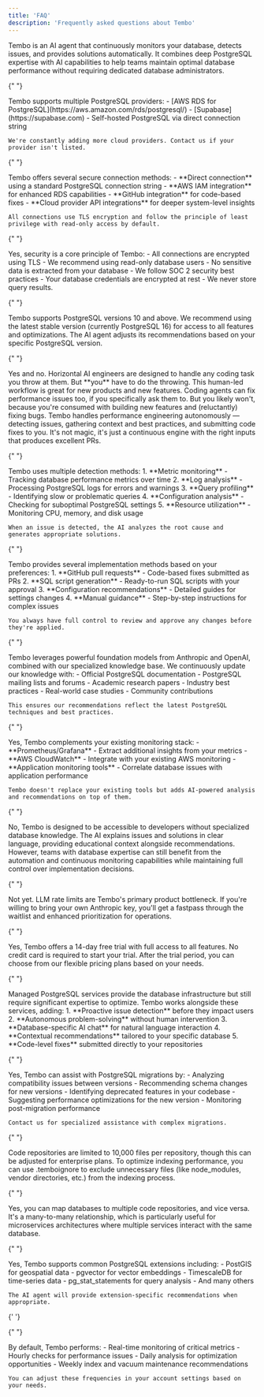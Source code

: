 ```yaml
---
title: 'FAQ'
description: 'Frequently asked questions about Tembo'
---
```


<AccordionGroup>
  <Accordion title="What is Tembo?">
      Tembo is an AI agent that continuously monitors your database, detects issues, and provides solutions automatically. It combines deep PostgreSQL expertise with AI capabilities to help teams maintain optimal database performance without requiring dedicated database administrators.
  </Accordion>

{" "}

<Accordion title="What managed PostgreSQL providers do you support?">
	Tembo supports multiple PostgreSQL providers: 
	- [AWS RDS for PostgreSQL](https://aws.amazon.com/rds/postgresql/) 
	- [Supabase](https://supabase.com) 
	- Self-hosted PostgreSQL via direct connection string 
	
	We're constantly adding more cloud providers. Contact us if your provider isn't listed.
</Accordion>

{" "}

<Accordion title="How does Tembo connect to my database?">
	Tembo offers several secure connection methods: 
	- **Direct connection** using a standard PostgreSQL connection string 
	- **AWS IAM integration** for enhanced RDS capabilities 
	- **GitHub integration** for code-based fixes 
	- **Cloud provider API integrations** for deeper system-level insights 
	
	All connections use TLS encryption and follow the principle of least privilege with read-only access by default.
</Accordion>

{" "}

<Accordion title="Is Tembo secure?">
	Yes, security is a core principle of Tembo: 
	- All connections are encrypted using TLS 
	- We recommend using read-only database users 
	- No sensitive data is extracted from your database 
	- We follow SOC 2 security best practices 
	- Your database credentials are encrypted at rest 
	- We never store query results.
</Accordion>

{" "}

<Accordion title="What PostgreSQL versions are supported?">
	Tembo supports PostgreSQL versions 10 and above. We recommend using the latest stable version
	(currently PostgreSQL 16) for access to all features and optimizations. The AI agent adjusts its
	recommendations based on your specific PostgreSQL version.
</Accordion>

{" "}

<Accordion title="Can't <Cursor|Lovable|Github Copilot> just do this?">
	Yes and no. Horizontal AI engineers are designed to handle any coding task you throw at them. But
	**you** have to do the throwing. This human-led workflow is great for new products and new
	features. Coding agents can fix performance issues too, if you specifically ask them to. But you
	likely won't, because you're consumed with building new features and (reluctantly) fixing bugs.
	Tembo handles performance engineering autonomously — detecting issues, gathering context and best
	practices, and submitting code fixes to you. It's not magic, it's just a continuous engine with
	the right inputs that produces excellent PRs.
</Accordion>

{" "}

<Accordion title="How does Tembo detect database issues?">
	Tembo uses multiple detection methods: 
	1. **Metric monitoring** - Tracking database performance metrics over time 
	2. **Log analysis** - Processing PostgreSQL logs for errors and warnings 
	3. **Query profiling** - Identifying slow or problematic queries 
	4. **Configuration analysis** - Checking for suboptimal PostgreSQL settings 
	5. **Resource utilization** - Monitoring CPU, memory, and disk usage 
	
	When an issue is detected, the AI analyzes the root cause and generates appropriate solutions.
</Accordion>

{" "}

<Accordion title="How does Tembo implement fixes?">
	Tembo provides several implementation methods based on your preferences: 
	1. **GitHub pull requests** - Code-based fixes submitted as PRs 
	2. **SQL script generation** - Ready-to-run SQL scripts with your approval 
	3. **Configuration recommendations** - Detailed guides for settings changes 
	4. **Manual guidance** - Step-by-step instructions for complex issues 
	
	You always have full control to review and approve any changes before they're applied.
</Accordion>

{" "}

<Accordion title="How do you keep the AI models up-to-date with the latest documentation?">
	Tembo leverages powerful foundation models from Anthropic and OpenAI, combined with our
	specialized knowledge base. We continuously update our knowledge with: 
	- Official PostgreSQL documentation 
	- PostgreSQL mailing lists and forums 
	- Academic research papers 
	- Industry best practices 
	- Real-world case studies 
	- Community contributions 
	
	This ensures our recommendations reflect the latest PostgreSQL techniques and best practices.
</Accordion>

{" "}

<Accordion title="Can I use Tembo with my existing monitoring tools?">
	Yes, Tembo complements your existing monitoring stack: 
	- **Prometheus/Grafana** - Extract additional insights from your metrics 
	- **AWS CloudWatch** - Integrate with your existing AWS monitoring 
	- **Application monitoring tools** - Correlate database issues with application performance 
	
	Tembo doesn't replace your existing tools but adds AI-powered analysis and recommendations on top of them.
</Accordion>

{" "}

<Accordion title="Do I need database expertise to use Tembo?">
	No, Tembo is designed to be accessible to developers without specialized database knowledge. The
	AI explains issues and solutions in clear language, providing educational context alongside
	recommendations. However, teams with database expertise can still benefit from the automation and
	continuous monitoring capabilities while maintaining full control over implementation decisions.
</Accordion>

{" "}

<Accordion title="Can I bring my own LLM key?">
	Not yet. LLM rate limits are Tembo's primary product bottleneck. If you're willing to bring your
	own Anthropic key, you'll get a fastpass through the waitlist and enhanced prioritization for
	operations.
</Accordion>

{" "}

<Accordion title="Is there a free trial?">
	Yes, Tembo offers a 14-day free trial with full access to all features. No credit card is required
	to start your trial. After the trial period, you can choose from our flexible pricing plans based
	on your needs.
</Accordion>

{" "}

<Accordion title="How is Tembo different from managed PostgreSQL services?">
	Managed PostgreSQL services provide the database infrastructure but still require significant
	expertise to optimize. Tembo works alongside these services, adding: 
	1. **Proactive issue detection** before they impact users 
	2. **Autonomous problem-solving** without human intervention 
	3. **Database-specific AI chat** for natural language interaction 
	4. **Contextual recommendations** tailored to your specific database 
	5. **Code-level fixes** submitted directly to your repositories
</Accordion>

{" "}

<Accordion title="Can Tembo help with database migrations?">
	Yes, Tembo can assist with PostgreSQL migrations by: 
	- Analyzing compatibility issues between versions 
	- Recommending schema changes for new versions 
	- Identifying deprecated features in your codebase 
	- Suggesting performance optimizations for the new version 
	- Monitoring post-migration performance 
	
	Contact us for specialized assistance with complex migrations.
</Accordion>

{" "}

<Accordion title="Are there size limits for code indexing?">
	Code repositories are limited to 10,000 files per repository, though this can be adjusted for
	enterprise plans. To optimize indexing performance, you can use .temboignore to exclude
	unnecessary files (like node_modules, vendor directories, etc.) from the indexing process.
</Accordion>

{" "}

<Accordion title="Can one database be linked to multiple code repos?">
	Yes, you can map databases to multiple code repositories, and vice versa. It's a many-to-many
	relationship, which is particularly useful for microservices architectures where multiple services
	interact with the same database.
</Accordion>

{" "}

<Accordion title="Does Tembo work with PostgreSQL extensions?">
	Yes, Tembo supports common PostgreSQL extensions including: 
	- PostGIS for geospatial data 
	- pgvector for vector embeddings 
	- TimescaleDB for time-series data 
	- pg_stat_statements for query analysis 
	- And many others 
	
	The AI agent will provide extension-specific recommendations when appropriate.
</Accordion>{' '}

{" "}

<Accordion title="How often does Tembo check my database?">
	By default, Tembo performs: 
	- Real-time monitoring of critical metrics 
	- Hourly checks for performance issues 
	- Daily analysis for optimization opportunities 
	- Weekly index and vacuum maintenance recommendations 
	
	You can adjust these frequencies in your account settings based on your needs.
</Accordion>

</AccordionGroup>
